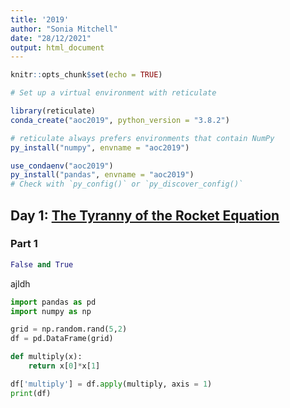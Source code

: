 ```yaml
---
title: '2019'
author: "Sonia Mitchell"
date: "28/12/2021"
output: html_document
---
```


```r
knitr::opts_chunk$set(echo = TRUE)

# Set up a virtual environment with reticulate

library(reticulate)
conda_create("aoc2019", python_version = "3.8.2")

# reticulate always prefers environments that contain NumPy
py_install("numpy", envname = "aoc2019") 

use_condaenv("aoc2019")
py_install("pandas", envname = "aoc2019")
# Check with `py_config()` or `py_discover_config()`
```

## Day 1: [The Tyranny of the Rocket Equation](https://adventofcode.com/2019/day/1)

### Part 1

```python
False and True
```

ajldh

```python
import pandas as pd
import numpy as np

grid = np.random.rand(5,2)
df = pd.DataFrame(grid)

def multiply(x):
    return x[0]*x[1]

df['multiply'] = df.apply(multiply, axis = 1)
print(df)
```
